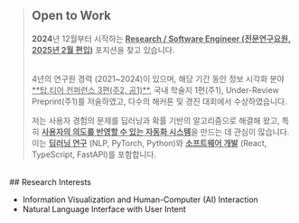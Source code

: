 > ## Open to Work
>
> **2024**년 12월부터 시작하는 <u>**Research / Software Engineer (전문연구요원, 2025년 2월 편입)**</u> 포지션을 찾고 있습니다.
>
> <br />
> 4년의 연구원 경력 (2021~2024)이 있으며, 해당 기간 동안 정보 시각화 분야
> <u>**탑 티어 컨퍼런스 3편(주2, 공1)**</u>, 국내 학술지 1편(주1), Under-Review Preprint(주1)를
> 저술하였고, 다수의 해커톤 및 경진 대회에서 수상하였습니다.
> <br />
>
> 저는 사용자 경험의 문제를 딥러닝과 확률 기반의 알고리즘으로 해결해 왔고, 특히 <u>**사용자의 의도를 반영할 수 있는 자동화 시스템**</u>을 만드는 데 관심이 많습니다. 이는 <u>**딥러닝 연구**</u> (NLP, PyTorch, Python)와 <u>**소프트웨어 개발**</u> (React, TypeScript, FastAPI)를 포함합니다.

<br />
## Research Interests

- Information Visualization and Human-Computer (AI) Interaction
- Natural Language Interface with User Intent

